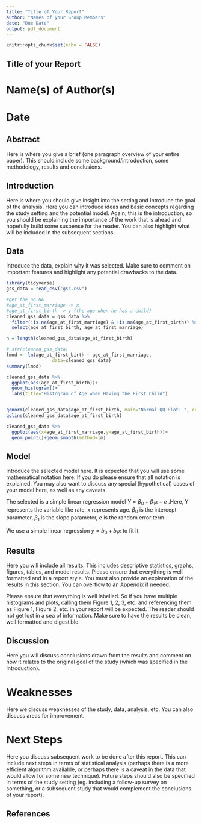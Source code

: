 ```yaml
---
title: "Title of Your Report"
author: "Names of your Group Members"
date: "Due Date"
output: pdf_document
---
```


```r
knitr::opts_chunk$set(echo = FALSE)
```

## Title of your Report

# Name(s) of Author(s) 
# Date

## Abstract

Here is where you give a brief (one paragraph overview of your entire paper). This should include some background/introduction, some methodology, results and conclusions.

## Introduction

Here is where you should give insight into the setting and introduce the goal of the analysis. Here you can introduce ideas and basic concepts regarding the study setting and the potential model. Again, this is the introduction, so you should be explaining the importance of the work that is ahead and hopefully build some suspense for the reader. You can also highlight what will be included in the subsequent sections.

## Data

Introduce the data, explain why it was selected. Make sure to comment on important features and highlight any potential drawbacks to the data.

```r
library(tidyverse)
gss_data = read_csv("gss.csv")

#get the no NA
#age_at_first_marriage -> x
#age_at_first_birth -> y (the age when he has a child)
cleaned_gss_data = gss_data %>% 
  filter(!is.na(age_at_first_marriage) & !is.na(age_at_first_birth)) %>%  
  select(age_at_first_birth, age_at_first_marriage) 

n = length(cleaned_gss_data$age_at_first_birth)

# str(cleaned_gss_data)
lmod <- lm(age_at_first_birth ~ age_at_first_marriage,
                 data=cleaned_gss_data)
summary(lmod)

cleaned_gss_data %>% 
  ggplot(aes(age_at_first_birth))+
  geom_histogram()+
  labs(title="Histogram of Age when Having the First Child")


qqnorm(cleaned_gss_data$age_at_first_birth, main="Normal QQ Plot: ", cex=0.5)
qqline(cleaned_gss_data$age_at_first_birth)

cleaned_gss_data %>% 
  ggplot(aes(x=age_at_first_marriage,y=age_at_first_birth))+
  geom_point()+geom_smooth(method=lm)
```


## Model

Introduce the selected model here. It is expected that you will use some mathematical notation here. If you do please ensure that all notation is explained. You may also want to discuss any special (hypothetical) cases of your model here, as well as any caveats. 


The selected is a simple linear regression model $Y=\beta_0 + \beta_1x + e$ .Here, Y represents the variable like rate, x represents age. $\beta_0$ is the intercept parameter, $\beta_1$ is the slope parameter, e is the random error term.

We use a simple linear regression  $y= b_0 + b_1x$  to fit it. 





## Results

Here you will include all results. This includes descriptive statistics, graphs, figures, tables, and model results. Please ensure that everything is well formatted and in a report style. You must also provide an explanation of the results in this section. You can overflow to an Appendix if needed. 

Please ensure that everything is well labelled. So if you have multiple histograms and plots, calling them Figure 1, 2, 3, etc. and referencing them as Figure 1, Figure 2, etc. in your report will be expected. The reader should not get lost in a sea of information. Make sure to have the results be clean, well formatted and digestible.

## Discussion

Here you will discuss conclusions drawn from the results and comment on how it relates to the original goal of the study (which was specified in the Introduction).

# Weaknesses

Here we discuss weaknesses of the study, data, analysis, etc. You can also discuss areas for improvement.

# Next Steps

Here you discuss subsequent work to be done after this report. This can include next steps in terms of statistical analysis (perhaps there is a more efficient algorithm available, or perhaps there is a caveat in the data that would allow for some new technique). Future steps should also be specified in terms of the study setting (eg. including a follow-up survey on something, or a subsequent study that would complement the conclusions of your report).


## References



